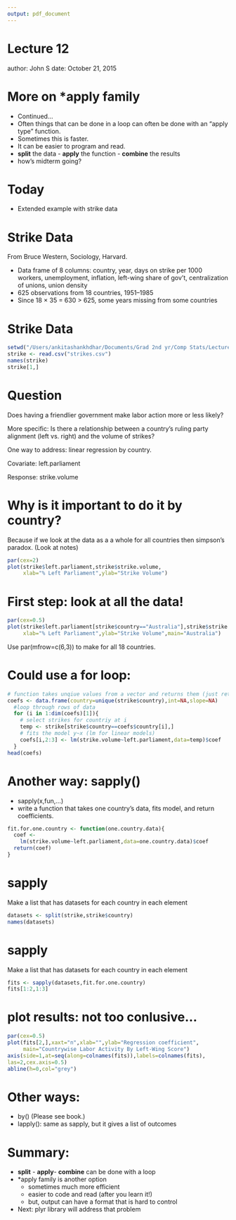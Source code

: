 ```yaml
---
output: pdf_document
---
```

Lecture 12
========================================================
author: John S
date: October 21, 2015

More on *apply family
========================================================

- Continued...
- Often things that can be done in a loop can often be done with an "apply type" function.
- Sometimes this is faster.
- It can be easier to program and read.
- **split** the data - **apply** the function - **combine** the results
- how's midterm going?


Today
=====
- Extended example with strike data



Strike Data 
========================================================

From Bruce Western, Sociology, Harvard.

- Data frame of 8 columns: country, year, days on strike per 1000 workers, unemployment, inflation, left-wing share of gov’t, centralization of unions, union density
- 625 observations from 18 countries, 1951–1985
- Since 18 × 35 = 630 > 625, some years missing from some countries

Strike Data 
========================================================

```r
setwd("/Users/ankitashankhdhar/Documents/Grad 2nd yr/Comp Stats/Lecture Notes")
strike <- read.csv("strikes.csv")
names(strike)
strike[1,]
```

Question
==========
Does having a friendlier government make labor action more or less likely?

More specific:  Is there a relationship between a country's ruling party alignment (left vs. right) and the volume of strikes?

One way to address: linear regression by country.

Covariate: left.parliament

Response: strike.volume




Why is it important to do it by country?
========
Because if we look at the data as a a whole for all countries then simpson's paradox. (Look at notes)

```r
par(cex=2)
plot(strike$left.parliament,strike$strike.volume,
     xlab="% Left Parliament",ylab="Strike Volume")
```

First step: look at all the data!
========

```r
par(cex=0.5)
plot(strike$left.parliament[strike$country=="Australia"],strike$strike.volume[strike$country=="Australia"],
     xlab="% Left Parliament",ylab="Strike Volume",main="Australia")
```
Use par(mfrow=c(6,3)) to make for all 18 countries.

Could use a for loop:
=====
```r
# function takes unqiue values from a vector and returns them (just returns the distinct countries)
coefs <- data.frame(country=unique(strike$country),int=NA,slope=NA)
  #loop through rows of data
  for (i in 1:dim(coefs)[1]){
    # select strikes for countriy at i
    temp <- strike[strike$country==coefs$country[i],]
    # fits the model y~x (lm for linear models)
    coefs[i,2:3] <- lm(strike.volume~left.parliament,data=temp)$coef
  }  
head(coefs)
```

Another way: sapply()
===


- sapply(x,fun,...)
- write a function that takes one country's data, fits model, and return coefficients.
```r
fit.for.one.country <- function(one.country.data){
  coef <- 
    lm(strike.volume~left.parliament,data=one.country.data)$coef
  return(coef)
}
```

sapply
=====
Make a list that has datasets for each country in each element
```r
datasets <- split(strike,strike$country)
names(datasets)
```

sapply
=====
Make a list that has datasets for each country in each element
```r
fits <- sapply(datasets,fit.for.one.country)
fits[1:2,1:3]
```

plot results: not too conlusive...
===
```r
par(cex=0.5)
plot(fits[2,],xaxt="n",xlab="",ylab="Regression coefficient", 
     main="Countrywise Labor Activity By Left-Wing Score")
axis(side=1,at=seq(along=colnames(fits)),labels=colnames(fits),
las=2,cex.axis=0.5)
abline(h=0,col="grey")
```

Other ways:
=====
* by() (Please see book.)
* lapply(): same as sapply, but it gives a list of outcomes

Summary: 
==========
* **split** - **apply**- **combine** can be done with a loop
* *apply family is another option
  + sometimes much more efficient
  + easier to code and read (after you learn it!)
  + but, output can have a format that is hard to control
* Next: plyr library will address that problem
